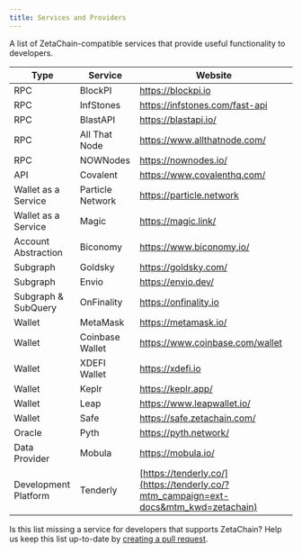```yaml
---
title: Services and Providers
---
```


A list of ZetaChain-compatible services that provide useful functionality to
developers.

| Type                 | Service          | Website                                                                              |
| -------------------- | ---------------- | ------------------------------------------------------------------------------------ |
| RPC                  | BlockPI          | https://blockpi.io                                                                   |
| RPC                  | InfStones        | https://infstones.com/fast-api                                                       |
| RPC                  | BlastAPI         | https://blastapi.io/                                                                 |
| RPC                  | All That Node    | https://www.allthatnode.com/                                                         |
| RPC                  | NOWNodes         | https://nownodes.io/                                                                 |
| API                  | Covalent         | https://www.covalenthq.com/                                                          |
| Wallet as a Service  | Particle Network | https://particle.network                                                             |
| Wallet as a Service  | Magic            | https://magic.link/                                                                  |
| Account Abstraction  | Biconomy         | https://www.biconomy.io/                                                             |
| Subgraph             | Goldsky          | https://goldsky.com/                                                                 |
| Subgraph             | Envio            | https://envio.dev/                                                                   |
| Subgraph & SubQuery  | OnFinality       | https://onfinality.io                                                                |
| Wallet               | MetaMask         | https://metamask.io/                                                                 |
| Wallet               | Coinbase Wallet  | https://www.coinbase.com/wallet                                                      |
| Wallet               | XDEFI Wallet     | https://xdefi.io                                                                     |
| Wallet               | Keplr            | https://keplr.app/                                                                   |
| Wallet               | Leap             | https://www.leapwallet.io/                                                           |
| Wallet               | Safe             | https://safe.zetachain.com/                                                          |
| Oracle               | Pyth             | https://pyth.network/                                                                |
| Data Provider        | Mobula           | https://mobula.io/                                                                   |
| Development Platform | Tenderly         | [https://tenderly.co/](https://tenderly.co/?mtm_campaign=ext-docs&mtm_kwd=zetachain) |

Is this list missing a service for developers that supports ZetaChain? Help us
keep this list up-to-date by [creating a pull
request](https://github.com/zeta-chain/docs/blob/main/src/pages/about/services/index.mdx).
